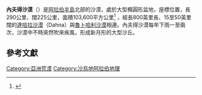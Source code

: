 '''內夫得沙漠'''（{{lang-ar|'''صحراء النفود'''}}）是[[阿拉伯半島|阿拉伯半島]]北部的沙漠，處於大型橢圓形盆地，座標位置{{Coord|28|18|N|41|0|E}}，長290公里、闊225公里，面積103,600平方公里<ref name=nyt>{{cite book | first=John W. (ed.) | last=Wright | coauthors=Editors and reporters of ''The New York Times'' | year=2006 | title=The New York Times Almanac | edition=2007 | publisher=Penguin Books | location=New York, New York | isbn=0-14-303820-6 | page=67}}</ref> ，經長800英里長、15至50英里闊的[[達哈拉沙漠|達哈拉沙漠]]（Dahna）與[[魯卜哈利沙漠|魯卜哈利沙漠]]相連。內夫得沙漠每年下雨一至兩次，沙漠中不時突然吹來疾風，形成新月形的大型沙丘。

==參考文獻==
{{Reflist}}

{{SaudiArabia-stub}}
{{荒漠}}
[[Category:亞洲荒漠|Category:亞洲荒漠]]
[[Category:沙烏地阿拉伯地理|Category:沙烏地阿拉伯地理]]
